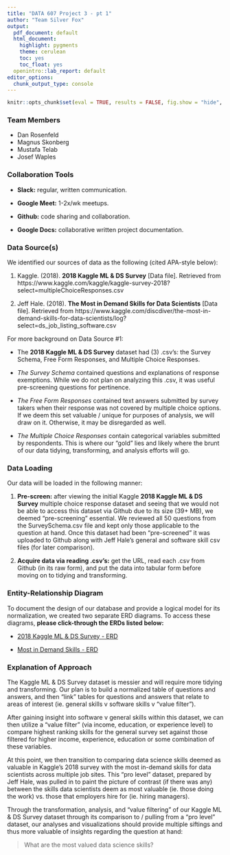 ---
title: "DATA 607 Project 3 - pt 1"
author: "Team Silver Fox"
output:
  pdf_document: default
  html_document:
    highlight: pygments
    theme: cerulean
    toc: yes
    toc_float: yes
  openintro::lab_report: default
editor_options:
  chunk_output_type: console
---

```{r echo = FALSE}
knitr::opts_chunk$set(eval = TRUE, results = FALSE, fig.show = "hide", message = FALSE)
```

### Team Members

* Dan Rosenfeld
* Magnus Skonberg
* Mustafa Telab
* Josef Waples


### Collaboration Tools

* **Slack:** regular, written communication.

* **Google Meet:** 1-2x/wk meetups.

* **Github:** code sharing and collaboration.

* **Google Docs:** collaborative written project documentation.


### Data Source(s)

We identified our sources of data as the following (cited APA-style below):

1. Kaggle. (2018). **2018 Kaggle ML & DS Survey** [Data file]. Retrieved from https://www.kaggle.com/kaggle/kaggle-survey-2018?select=multipleChoiceResponses.csv

2. Jeff Hale. (2018). **The Most in Demand Skills for Data Scientists** [Data file]. Retrieved from https://www.kaggle.com/discdiver/the-most-in-demand-skills-for-data-scientists/log?select=ds_job_listing_software.csv

For more background on Data Source #1:

* The **2018 Kaggle ML & DS Survey** dataset had (3) .csv’s: the Survey Schema, Free Form Responses, and Multiple Choice Responses. 

* *The Survey Schema* contained questions and explanations of response exemptions. While we do not plan on analyzing this .csv, it was useful pre-screening questions for pertinence. 

* *The Free Form Responses* contained text answers submitted by survey takers when their response was not covered by multiple choice options. If we deem this set valuable / unique for purposes of analysis, we will draw on it. Otherwise, it may be disregarded as well.

* *The Multiple Choice Responses* contain categorical variables submitted by respondents. This is where our “gold” lies and likely where the brunt of our data tidying, transforming, and analysis efforts will go. 


### Data Loading

Our data will be loaded in the following manner:

1. **Pre-screen:** after viewing the initial Kaggle **2018 Kaggle ML & DS Survey** multiple choice response dataset and seeing that we would not be able to access this dataset via Github due to its size (39+ MB), we deemed “pre-screening” essential. We reviewed all 50 questions from the SurveySchema.csv file and kept only those applicable to the question at hand. Once this dataset had been “pre-screened” it was uploaded to Github along with Jeff Hale’s general and software skill csv files (for later comparison).

2. **Acquire data via reading .csv's:** get the URL, read each .csv from Github (in its raw form), and put the data into tabular form before moving on to tidying and transforming.


### Entity-Relationship Diagram

To document the design of our database and provide a logical model for its normalization, we created two separate ERD diagrams. To access these diagrams, **please click-through the ERDs listed below:**

* [2018 Kaggle ML & DS Survey - ERD](https://github.com/Magnus-PS/CUNY-SPS-DATA-607/blob/Project-3/2018%20Kaggle%20ML%20%26%20DS%20Survey%20-%20ERD.png)

* [Most in Demand Skills - ERD](https://github.com/Magnus-PS/CUNY-SPS-DATA-607/blob/Project-3/Most%20in%20Demand%20Skills%20-%20ERD.png)


### Explanation of Approach

The Kaggle ML & DS Survey dataset is messier and will require more tidying and transforming. Our plan is to build a normalized table of questions and answers, and then "link" tables for questions and answers that relate to areas of interest (ie. general skills v software skills v "value filter"). 

After gaining insight into software v general skills within this dataset, we can then utilize a "value filter" (via income, education, or experience level) to compare highest ranking skills for the general survey set against those filtered for higher income, experience, education or some combination of these variables.

At this point, we then transition to comparing data science skills deemed as valuable in Kaggle's 2018 survey with the most in-demand skills for data scientists across multiple job sites. This "pro level" dataset, prepared by Jeff Hale, was pulled in to paint the picture of contrast (if there was any) between the skills data scientists deem as most valuable (ie. those doing the work) vs. those that employers hire for (ie. hiring managers).

Through the transformation, analysis, and "value filtering" of our Kaggle ML & DS Survey dataset through its comparison to / pulling from a "pro level" dataset, our analyses and visualizations should provide multiple siftings and thus more valuable of insights regarding the question at hand:

> What are the most valued data science skills?
